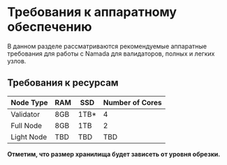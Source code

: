# Требования к аппаратному обеспечению

В данном разделе рассматриваются рекомендуемые аппаратные требования для работы с Namada для валидаторов, полных и легких узлов.

## Требования к ресурсам

| Node Type  | RAM | SSD   | Number of Cores |
| ---------- | --- | ----- | --------------- |
| Validator  | 8GB | 1TB\* | 4               |
| Full Node  | 8GB | 1TB   | 2               |
| Light Node | TBD | TBD   | TBD             |

**Отметим, что размер хранилища будет зависеть от уровня обрезки.**